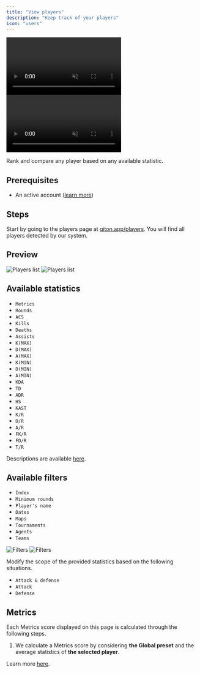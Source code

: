 ```yaml
---
title: "View players"
description: "Keep track of your players"
icon: "users"
---
```


<Frame>
    <video
        autoPlay
        muted
        loop
        playsInline
        className="w-full aspect-video block dark:hidden"
        src="./images/root/presentation.mp4"
    ></video>
    <video
        autoPlay
        muted
        loop
        playsInline
        className="w-full aspect-video hidden dark:block"
        src="./images/root/presentation.mp4"
    ></video>
</Frame>

Rank and compare any player based on any available statistic.

## Prerequisites

- An active account ([learn more](/get-started/setup))

## Steps

Start by going to the players page at [qiton.app/players](https://qiton.app/players).
You will find all players detected by our system.

## Preview

<Frame>
    <img
        className="block dark:hidden"
        src="./images/root/list.png"
        alt="Players list"
    />
    <img
        className="hidden dark:block"
        src="./images/root/list.png"
        alt="Players list"
    />
</Frame>

## Available statistics

- `Metrics`
- `Rounds`
- `ACS`
- `Kills`
- `Deaths`
- `Assists`
- `K(MAX)`
- `D(MAX)`
- `A(MAX)`
- `K(MIN)`
- `D(MIN)`
- `A(MIN)`
- `KDA`
- `TD`
- `ADR`
- `HS`
- `KAST`
- `K/R`
- `D/R`
- `A/R`
- `FK/R`
- `FD/R`
- `T/R`

Descriptions are available [here](/core/statistics-meaning).

## Available filters

- `Index`
- `Minimum rounds`
- `Player's name`
- `Dates`
- `Maps`
- `Tournaments`
- `Agents`
- `Teams`

<Frame>
    <img
        className="block dark:hidden"
        src="./images/root/filters.png"
        alt="Filters"
    />
    <img
        className="hidden dark:block"
        src="./images/root/filters.png"
        alt="Filters"
    />
</Frame>

Modify the scope of the provided statistics based on the following situations.
- `Attack & defense`
- `Attack`
- `Defense`

## Metrics

Each Metrics score displayed on this page is calculated through the following steps.

1. We calculate a Metrics score by considering **the Global preset** and the average statistics of **the selected
player**.

Learn more [here](/core/metrics).
